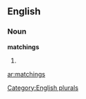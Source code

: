 
==English==

===Noun===
'''matchings'''

# {{plural of|[[matching]]}}

[[Category:English plurals]]

[[ar:matchings]]